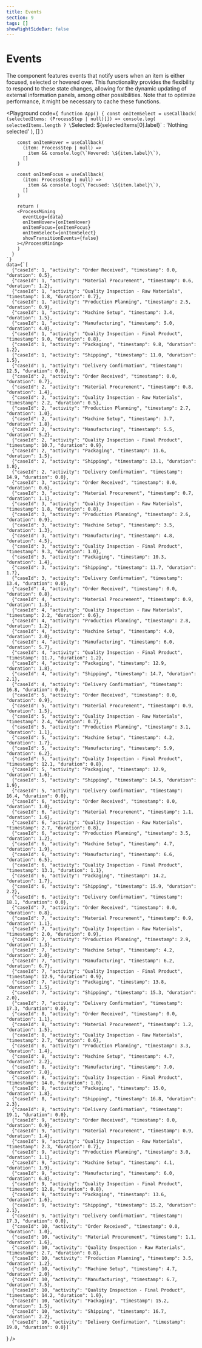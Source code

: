 ```yaml
---
title: Events
section: 9
tags: []
showRightSideBar: false
---
```


# Events

The <TypeLink type="ProcessMining" /> component features events that notify users when an item is either focused,
selected or hovered over.
This functionality provides the flexibility to respond to these state changes, allowing for the dynamic updating of
external information panels, among other possibilities. Note that to optimize performance, it might be necessary to
cache these functions.

<Playground
    code={`
      function App() {
        const onItemSelect = useCallback(
        (selectedItems: (ProcessStep | null)[]) =>
          console.log(
            selectedItems.length ? \`Selected: \${selectedItems[0].label}\` : 'Nothing selected'
          ),
        []
        )

        const onItemHover = useCallback(
          (item: ProcessStep | null) =>
            item && console.log(\`Hovered: \${item.label}\`),
          []
        )

        const onItemFocus = useCallback(
          (item: ProcessStep | null) =>
            item && console.log(\`Focused: \${item.label}\`),
          []
        )

        return (
        <ProcessMining
          eventLog={data}
          onItemHover={onItemHover}
          onItemFocus={onItemFocus}
          onItemSelect={onItemSelect}
          showTransitionEvents={false}
        ></ProcessMining>
        )
      }
    `}
    data={`[
      {"caseId": 1, "activity": "Order Received", "timestamp": 0.0, "duration": 0.5},
      {"caseId": 1, "activity": "Material Procurement", "timestamp": 0.6, "duration": 1.2},
      {"caseId": 1, "activity": "Quality Inspection - Raw Materials", "timestamp": 1.8, "duration": 0.7},
      {"caseId": 1, "activity": "Production Planning", "timestamp": 2.5, "duration": 0.9},
      {"caseId": 1, "activity": "Machine Setup", "timestamp": 3.4, "duration": 1.5},
      {"caseId": 1, "activity": "Manufacturing", "timestamp": 5.0, "duration": 4.0},
      {"caseId": 1, "activity": "Quality Inspection - Final Product", "timestamp": 9.0, "duration": 0.8},
      {"caseId": 1, "activity": "Packaging", "timestamp": 9.8, "duration": 1.2},
      {"caseId": 1, "activity": "Shipping", "timestamp": 11.0, "duration": 1.5},
      {"caseId": 1, "activity": "Delivery Confirmation", "timestamp": 12.5, "duration": 0.0},
      {"caseId": 2, "activity": "Order Received", "timestamp": 0.0, "duration": 0.7},
      {"caseId": 2, "activity": "Material Procurement", "timestamp": 0.8, "duration": 1.4},
      {"caseId": 2, "activity": "Quality Inspection - Raw Materials", "timestamp": 2.2, "duration": 0.5},
      {"caseId": 2, "activity": "Production Planning", "timestamp": 2.7, "duration": 1.0},
      {"caseId": 2, "activity": "Machine Setup", "timestamp": 3.7, "duration": 1.8},
      {"caseId": 2, "activity": "Manufacturing", "timestamp": 5.5, "duration": 5.2},
      {"caseId": 2, "activity": "Quality Inspection - Final Product", "timestamp": 10.7, "duration": 0.9},
      {"caseId": 2, "activity": "Packaging", "timestamp": 11.6, "duration": 1.5},
      {"caseId": 2, "activity": "Shipping", "timestamp": 13.1, "duration": 1.8},
      {"caseId": 2, "activity": "Delivery Confirmation", "timestamp": 14.9, "duration": 0.0},
      {"caseId": 3, "activity": "Order Received", "timestamp": 0.0, "duration": 0.6},
      {"caseId": 3, "activity": "Material Procurement", "timestamp": 0.7, "duration": 1.1},
      {"caseId": 3, "activity": "Quality Inspection - Raw Materials", "timestamp": 1.8, "duration": 0.8},
      {"caseId": 3, "activity": "Production Planning", "timestamp": 2.6, "duration": 0.9},
      {"caseId": 3, "activity": "Machine Setup", "timestamp": 3.5, "duration": 1.3},
      {"caseId": 3, "activity": "Manufacturing", "timestamp": 4.8, "duration": 4.5},
      {"caseId": 3, "activity": "Quality Inspection - Final Product", "timestamp": 9.3, "duration": 1.0},
      {"caseId": 3, "activity": "Packaging", "timestamp": 10.3, "duration": 1.4},
      {"caseId": 3, "activity": "Shipping", "timestamp": 11.7, "duration": 1.7},
      {"caseId": 3, "activity": "Delivery Confirmation", "timestamp": 13.4, "duration": 0.0},
      {"caseId": 4, "activity": "Order Received", "timestamp": 0.0, "duration": 0.8},
      {"caseId": 4, "activity": "Material Procurement", "timestamp": 0.9, "duration": 1.3},
      {"caseId": 4, "activity": "Quality Inspection - Raw Materials", "timestamp": 2.2, "duration": 0.6},
      {"caseId": 4, "activity": "Production Planning", "timestamp": 2.8, "duration": 1.2},
      {"caseId": 4, "activity": "Machine Setup", "timestamp": 4.0, "duration": 2.0},
      {"caseId": 4, "activity": "Manufacturing", "timestamp": 6.0, "duration": 5.7},
      {"caseId": 4, "activity": "Quality Inspection - Final Product", "timestamp": 11.7, "duration": 1.2},
      {"caseId": 4, "activity": "Packaging", "timestamp": 12.9, "duration": 1.8},
      {"caseId": 4, "activity": "Shipping", "timestamp": 14.7, "duration": 2.1},
      {"caseId": 4, "activity": "Delivery Confirmation", "timestamp": 16.8, "duration": 0.0},
      {"caseId": 5, "activity": "Order Received", "timestamp": 0.0, "duration": 0.9},
      {"caseId": 5, "activity": "Material Procurement", "timestamp": 0.9, "duration": 1.5},
      {"caseId": 5, "activity": "Quality Inspection - Raw Materials", "timestamp": 2.4, "duration": 0.7},
      {"caseId": 5, "activity": "Production Planning", "timestamp": 3.1, "duration": 1.1},
      {"caseId": 5, "activity": "Machine Setup", "timestamp": 4.2, "duration": 1.7},
      {"caseId": 5, "activity": "Manufacturing", "timestamp": 5.9, "duration": 6.2},
      {"caseId": 5, "activity": "Quality Inspection - Final Product", "timestamp": 12.1, "duration": 0.8},
      {"caseId": 5, "activity": "Packaging", "timestamp": 12.9, "duration": 1.6},
      {"caseId": 5, "activity": "Shipping", "timestamp": 14.5, "duration": 1.9},
      {"caseId": 5, "activity": "Delivery Confirmation", "timestamp": 16.4, "duration": 0.0},
      {"caseId": 6, "activity": "Order Received", "timestamp": 0.0, "duration": 1.0},
      {"caseId": 6, "activity": "Material Procurement", "timestamp": 1.1, "duration": 1.6},
      {"caseId": 6, "activity": "Quality Inspection - Raw Materials", "timestamp": 2.7, "duration": 0.8},
      {"caseId": 6, "activity": "Production Planning", "timestamp": 3.5, "duration": 1.2},
      {"caseId": 6, "activity": "Machine Setup", "timestamp": 4.7, "duration": 1.9},
      {"caseId": 6, "activity": "Manufacturing", "timestamp": 6.6, "duration": 6.5},
      {"caseId": 6, "activity": "Quality Inspection - Final Product", "timestamp": 13.1, "duration": 1.1},
      {"caseId": 6, "activity": "Packaging", "timestamp": 14.2, "duration": 1.7},
      {"caseId": 6, "activity": "Shipping", "timestamp": 15.9, "duration": 2.2},
      {"caseId": 6, "activity": "Delivery Confirmation", "timestamp": 18.1, "duration": 0.0},
      {"caseId": 7, "activity": "Order Received", "timestamp": 0.0, "duration": 0.8},
      {"caseId": 7, "activity": "Material Procurement", "timestamp": 0.9, "duration": 1.1},
      {"caseId": 7, "activity": "Quality Inspection - Raw Materials", "timestamp": 2.0, "duration": 0.9},
      {"caseId": 7, "activity": "Production Planning", "timestamp": 2.9, "duration": 1.3},
      {"caseId": 7, "activity": "Machine Setup", "timestamp": 4.2, "duration": 2.0},
      {"caseId": 7, "activity": "Manufacturing", "timestamp": 6.2, "duration": 6.7},
      {"caseId": 7, "activity": "Quality Inspection - Final Product", "timestamp": 12.9, "duration": 0.9},
      {"caseId": 7, "activity": "Packaging", "timestamp": 13.8, "duration": 1.5},
      {"caseId": 7, "activity": "Shipping", "timestamp": 15.3, "duration": 2.0},
      {"caseId": 7, "activity": "Delivery Confirmation", "timestamp": 17.3, "duration": 0.0},
      {"caseId": 8, "activity": "Order Received", "timestamp": 0.0, "duration": 1.1},
      {"caseId": 8, "activity": "Material Procurement", "timestamp": 1.2, "duration": 1.5},
      {"caseId": 8, "activity": "Quality Inspection - Raw Materials", "timestamp": 2.7, "duration": 0.6},
      {"caseId": 8, "activity": "Production Planning", "timestamp": 3.3, "duration": 1.4},
      {"caseId": 8, "activity": "Machine Setup", "timestamp": 4.7, "duration": 2.2},
      {"caseId": 8, "activity": "Manufacturing", "timestamp": 7.0, "duration": 7.0},
      {"caseId": 8, "activity": "Quality Inspection - Final Product", "timestamp": 14.0, "duration": 1.0},
      {"caseId": 8, "activity": "Packaging", "timestamp": 15.0, "duration": 1.8},
      {"caseId": 8, "activity": "Shipping", "timestamp": 16.8, "duration": 2.3},
      {"caseId": 8, "activity": "Delivery Confirmation", "timestamp": 19.1, "duration": 0.0},
      {"caseId": 9, "activity": "Order Received", "timestamp": 0.0, "duration": 0.9},
      {"caseId": 9, "activity": "Material Procurement", "timestamp": 0.9, "duration": 1.4},
      {"caseId": 9, "activity": "Quality Inspection - Raw Materials", "timestamp": 2.3, "duration": 0.7},
      {"caseId": 9, "activity": "Production Planning", "timestamp": 3.0, "duration": 1.1},
      {"caseId": 9, "activity": "Machine Setup", "timestamp": 4.1, "duration": 1.9},
      {"caseId": 9, "activity": "Manufacturing", "timestamp": 6.0, "duration": 6.8},
      {"caseId": 9, "activity": "Quality Inspection - Final Product", "timestamp": 12.8, "duration": 0.8},
      {"caseId": 9, "activity": "Packaging", "timestamp": 13.6, "duration": 1.6},
      {"caseId": 9, "activity": "Shipping", "timestamp": 15.2, "duration": 2.1},
      {"caseId": 9, "activity": "Delivery Confirmation", "timestamp": 17.3, "duration": 0.0},
      {"caseId": 10, "activity": "Order Received", "timestamp": 0.0, "duration": 1.0},
      {"caseId": 10, "activity": "Material Procurement", "timestamp": 1.1, "duration": 1.6},
      {"caseId": 10, "activity": "Quality Inspection - Raw Materials", "timestamp": 2.7, "duration": 0.8},
      {"caseId": 10, "activity": "Production Planning", "timestamp": 3.5, "duration": 1.2},
      {"caseId": 10, "activity": "Machine Setup", "timestamp": 4.7, "duration": 2.0},
      {"caseId": 10, "activity": "Manufacturing", "timestamp": 6.7, "duration": 7.5},
      {"caseId": 10, "activity": "Quality Inspection - Final Product", "timestamp": 14.2, "duration": 1.0},
      {"caseId": 10, "activity": "Packaging", "timestamp": 15.2, "duration": 1.5},
      {"caseId": 10, "activity": "Shipping", "timestamp": 16.7, "duration": 2.2},
      {"caseId": 10, "activity": "Delivery Confirmation", "timestamp": 19.0, "duration": 0.0}]`
   }
/>

